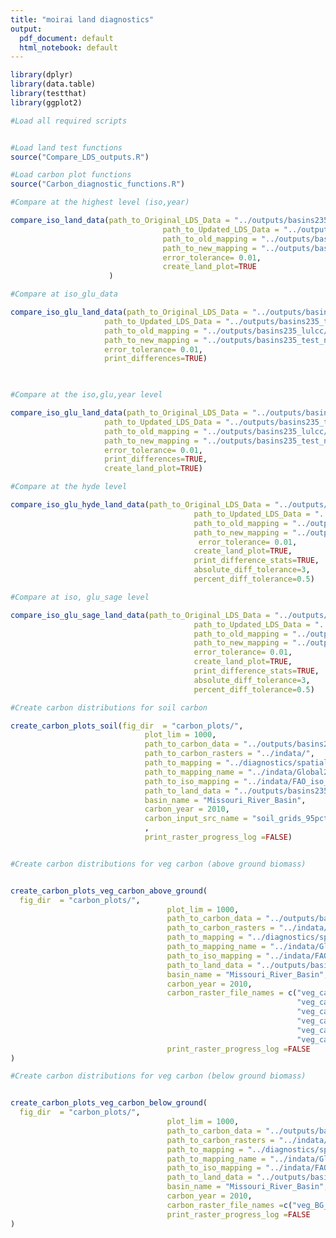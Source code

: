 ```yaml
---
title: "moirai land diagnostics"
output:
  pdf_document: default
  html_notebook: default
---
```


```r
library(dplyr)
library(data.table)
library(testthat)
library(ggplot2)
```

```r
#Load all required scripts 


#Load land test functions 
source("Compare_LDS_outputs.R")

#Load carbon plot functions
source("Carbon_diagnostic_functions.R")

```

```r
#Compare at the highest level (iso,year)

compare_iso_land_data(path_to_Original_LDS_Data = "../outputs/basins235_lulcc/Land_type_area_ha.csv",
                                  path_to_Updated_LDS_Data = "../outputs/basins235_test_new_protected/Land_type_area_ha.csv",
                                  path_to_old_mapping = "../outputs/basins235_lulcc/MOIRAI_land_types.csv",
                                  path_to_new_mapping = "../outputs/basins235_test_new_protected/MOIRAI_land_types.csv",
                                  error_tolerance= 0.01,
                                  create_land_plot=TRUE
                      )

```
```r

#Compare at iso_glu_data

compare_iso_glu_land_data(path_to_Original_LDS_Data = "../outputs/basins235_lulcc/Land_type_area_ha.csv",
                     path_to_Updated_LDS_Data = "../outputs/basins235_test_new_protected/Land_type_area_ha.csv",
                     path_to_old_mapping = "../outputs/basins235_lulcc/MOIRAI_land_types.csv",
                     path_to_new_mapping = "../outputs/basins235_test_new_protected/MOIRAI_land_types.csv",
                     error_tolerance= 0.01,
                     print_differences=TRUE)

  
```

```r
#Compare at the iso,glu,year level

compare_iso_glu_land_data(path_to_Original_LDS_Data = "../outputs/basins235_lulcc/Land_type_area_ha.csv",
                     path_to_Updated_LDS_Data = "../outputs/basins235_test_new_protected/Land_type_area_ha.csv",
                     path_to_old_mapping = "../outputs/basins235_lulcc/MOIRAI_land_types.csv",
                     path_to_new_mapping = "../outputs/basins235_test_new_protected/MOIRAI_land_types.csv",
                     error_tolerance= 0.01,
                     print_differences=TRUE,
                     create_land_plot=TRUE)
```

```r
#Compare at the hyde level

compare_iso_glu_hyde_land_data(path_to_Original_LDS_Data = "../outputs/basins235_lulcc/Land_type_area_ha.csv",
                                         path_to_Updated_LDS_Data = "../outputs/basins235_test_new_protected/Land_type_area_ha.csv",
                                         path_to_old_mapping = "../outputs/basins235_lulcc/MOIRAI_land_types.csv",
                                         path_to_new_mapping = "../outputs/basins235_test_new_protected/MOIRAI_land_types.csv",
                                          error_tolerance= 0.01,
                                         create_land_plot=TRUE,
                                         print_difference_stats=TRUE,
                                         absolute_diff_tolerance=3,
                                         percent_diff_tolerance=0.5)
```

```r
#Compare at iso, glu_sage level

compare_iso_glu_sage_land_data(path_to_Original_LDS_Data = "../outputs/basins235_lulcc/Land_type_area_ha.csv",
                                         path_to_Updated_LDS_Data = "../outputs/basins235_test_new_protected/Land_type_area_ha.csv",
                                         path_to_old_mapping = "../outputs/basins235_lulcc/MOIRAI_land_types.csv",
                                         path_to_new_mapping = "../outputs/basins235_test_new_protected/MOIRAI_land_types.csv",
                                         error_tolerance= 0.01,
                                         create_land_plot=TRUE,
                                         print_difference_stats=TRUE,
                                         absolute_diff_tolerance=3,
                                         percent_diff_tolerance=0.5)
```


```r
#Create carbon distributions for soil carbon

create_carbon_plots_soil(fig_dir  = "carbon_plots/",
                              plot_lim = 1000, 
                              path_to_carbon_data = "../outputs/basins235_test_new_protected/Ref_veg_carbon_Mg_per_ha.csv",
                              path_to_carbon_rasters = "../indata/",
                              path_to_mapping = "../diagnostics/spatial_output_files/mapping_files/GLU_ID_mapping.csv",
                              path_to_mapping_name = "../indata/Global235_CLM_5arcmin.csv",
                              path_to_iso_mapping = "../indata/FAO_iso_VMAP0_ctry.csv",
                              path_to_land_data = "../outputs/basins235_test_new_protected/Land_type_area_ha.csv",
                              basin_name = "Missouri_River_Basin",
                              carbon_year = 2010,
                              carbon_input_src_name = "soil_grids_95pct"
                              ,
                              print_raster_progress_log =FALSE)



```
```r

#Create carbon distributions for veg carbon (above ground biomass)


create_carbon_plots_veg_carbon_above_ground(
  fig_dir  = "carbon_plots/",
                                   plot_lim = 1000, 
                                   path_to_carbon_data = "../outputs/basins235_test_new_protected/Ref_veg_carbon_Mg_per_ha.csv",
                                   path_to_carbon_rasters = "../indata/",
                                   path_to_mapping = "../diagnostics/spatial_output_files/mapping_files/GLU_ID_mapping.csv",
                                   path_to_mapping_name = "../indata/Global235_CLM_5arcmin.csv",
                                   path_to_iso_mapping = "../indata/FAO_iso_VMAP0_ctry.csv",
                                   path_to_land_data = "../outputs/basins235_test_new_protected/Land_type_area_ha.csv",
                                   basin_name = "Missouri_River_Basin",
                                   carbon_year = 2010,
                                   carbon_raster_file_names = c("veg_carbon_max.bil",
                                                                "veg_carbon_q3.bil",
                                                                "veg_carbon_median.bil",
                                                                "veg_carbon_min.bil",
                                                                "veg_carbon_q1.bil",
                                                                "veg_carbon_wavg.bil"),
                                   print_raster_progress_log =FALSE
)


```

```r
#Create carbon distributions for veg carbon (below ground biomass)


create_carbon_plots_veg_carbon_below_ground(
  fig_dir  = "carbon_plots/",
                                   plot_lim = 1000, 
                                   path_to_carbon_data = "../outputs/basins235_test_new_protected/Ref_veg_carbon_Mg_per_ha.csv",
                                   path_to_carbon_rasters = "../indata/",
                                   path_to_mapping = "../diagnostics/spatial_output_files/mapping_files/GLU_ID_mapping.csv",
                                   path_to_mapping_name = "../indata/Global235_CLM_5arcmin.csv",
                                   path_to_iso_mapping = "../indata/FAO_iso_VMAP0_ctry.csv",
                                   path_to_land_data = "../outputs/basins235_test_new_protected/Land_type_area_ha.csv",
                                   basin_name = "Missouri_River_Basin",
                                   carbon_year = 2010,
                                   carbon_raster_file_names =c("veg_BG_weighted_average.bil",                                                                "veg_BG_q1.bil",                                                                             "veg_BG_carbon_median.bil",                                                                   "veg_BG_carbon_min.bil",                                                                      "veg_BG_carbon_q3.bil",                                                                         "veg_BG_carbon_max.bil"),
                                   print_raster_progress_log =FALSE
)

```

